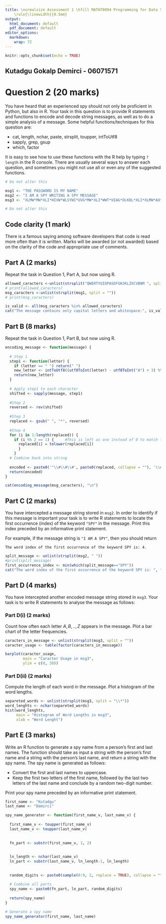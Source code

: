 ```yaml
---
title: \normalsize Assessment 1 \hfill MATH70094 Programming for Data Science \hfill Autumn 2025
    \rule{\linewidth}{0.5mm}
output:
  html_document: default
  pdf_document: default
editor_options:
  markdown:
    wrap: 72
---
```


```r
knitr::opts_chunk$set(echo = TRUE)
```

## Kutadgu Gokalp Demirci - 06071571

# Question 2 (20 marks)

You have heard that an experienced spy should not only be proficient in Python, but also in R. Your task in this question is to provide R statements and functions to encode and decode string messages, as well as to do a simple analysis of a message. Some helpful functions/techniques for this question are:

- cat, length, nchar, paste, strsplit, toupper, intToUtf8
- sapply, grep, gsup
- which, factor

It is easy to see how to use these functions with the R help by typing `?length` in the R console. There are usually several ways to answer each question, and sometimes you might not use all or even any of the suggested functions. 

```r
# Do not alter this

msg1 <- "THE PASSWORD IS MY NAME" 
msg2 <- "I AM A SPY WRITING A SPY MESSAGE"
msg3 <- "XLMW*MW*XLI*HIVW*WLSYWI*UVG*MW*XLI*WWT*UIAG*OLKDL*XLI*XLMW*AU*AU*XLMW*MW*XLI*HIVW*WLSYWI*UVG*MW*XLI*WWT*UIAG*OLKDL*XLI*XLMW*AU*AU"

# Do not alter this
```

## Code clarity (1 mark)

There is a famous saying among software developers that code is read
more often than it is written. Marks will be awarded (or not awarded)
based on the clarity of the code and appropriate use of comments.

## Part A (2 marks)

Repeat the task in Question 1, Part A, but now using R.

```r
allowed_caracters <-unlist(strsplit("QWERTYUIOPASDFGHJKLZXCVBNM ", split = ""))
# print(allowed_caracters)
msg_caracters <-unlist(strsplit(msg1, split = ""))
# print(msg_caracters)

is_valid <- all(msg_caracters %in% allowed_caracters)
cat("The message contains only capital letters and whitespace:", is_valid, "\n")
```

## Part B (8 marks)

Repeat the task in Question 1, Part B, but now using R.

```r
encoding_message <- function(message) {
  
  # Step 1
  step1 <- function(letter) {
    if (letter == " ") return(" ")
    new_letter <- intToUtf8((utf8ToInt(letter) - utf8ToInt("A") + 3) %% 26 + utf8ToInt("A"))
    return(new_letter)
  }
  
  # Apply step1 to each character
  shifted <- sapply(message, step1)
  
  #Step 2
  reversed <- rev(shifted)
  
  #Step 3
  replaced <- gsub(" ", "*", reversed)
  
  #Step 4
  for (i in 1:length(replaced)) {
    if (i %% 2 == 1) {     #This is left as one instead of 0 to match the zero-index of python
      replaced[i] = tolower(replaced[i])
      }
    }
  # Combine back into string
  
  encoded <- paste0('"\\#\\#\\#', paste0(replaced, collapse = ""), '\\#\\#\\#"')
  return(encoded)
}

cat(encoding_message(msg_caracters), "\n")


```


## Part C (2 marks)

You have intercepted a message string stored in `msg2`. In order to identify if this message is important your task is to write R statements to locate the first occurrence (index) of the keyword `"SPY"` in the message. Print this index preceded by an informative print statement. 

For example, if the message string is `"I AM A SPY"`, then you should return

  `The word index of the first occurrence of the keyword SPY is: 4.`

```r
split_message <- unlist(strsplit(msg2, " "))
#print(split_message)
first_occurrence_index <- min(which(split_message=="SPY"))
cat("The word index of the first occurrence of the keyword SPY is: ", first_occurrence_index, ".", sep = "")
```

## Part D (4 marks)

You have intercepted another encoded message string stored in `msg3`. Your task is to write R statements to analyse the message as follows:

### Part D(i) (2 marks)

Count how often each letter $A,B,..,Z$ appears in the message. Plot a bar chart of the letter frequencies.

```r
caracters_in_message <- unlist(strsplit(msg3, split = ""))
caracter_usage <- table(factor(caracters_in_message))

barplot(caracter_usage, 
        main = "Caracter Usage in msg3",
        ylim = c(0, 30))
```

### Part D(ii) (2 marks)

Compute the length of each word in the message. Plot a histogram of the word lengths.

```r
separeted_words <- unlist(strsplit(msg3, split = "\\*"))
word_lenghts <- nchar(separeted_words)
hist(word_lenghts,
     main = "Histogram of Word Lengths in msg3",
     xlab = "Word Lenght")
```


## Part E (3 marks)

Write an R function to generate a spy name from a person's first and last names. The function should take as input a string with the person's first name and a string with the person's last name, and return a string with the spy name. The spy name is generated as follows:

- Convert the first and last names to uppercase.
- Keep the first two letters of the first name, followed by the last two letters of the last name and conclude by a random two-digit number.

Print your spy name preceded by an informative print statement.

```r
first_name <- "Kutadgu"
last_name <- "Demirci"

spy_name_generator <- function(first_name_v, last_name_v) {
  
  first_name_v <- toupper(first_name_v)
  last_name_v <- toupper(last_name_v)
  
  
  fn_part <- substr(first_name_v, 1, 2)
  
  
  ln_length <- nchar(last_name_v)
  ln_part <- substr(last_name_v, ln_length-1, ln_length)
  
  
  random_digits <- paste0(sample(0:9, 2, replace = TRUE), collapse = "")
  
  # Combine all parts
  spy_name <- paste0(fn_part, ln_part, random_digits)
  
  return(spy_name)
}

# Generate a spy name
spy_name_generator(first_name, last_name)
```